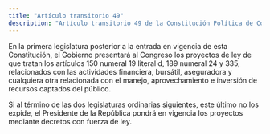 ```yaml
---
title: "Artículo transitorio 49"
description: "Artículo transitorio 49 de la Constitución Política de Colombia"
---
```


En la primera legislatura posterior a la entrada en vigencia de esta Constitución, el Gobierno presentará al Congreso los proyectos de ley de que tratan los artículos 150 numeral 19 literal d, 189 numeral 24 y 335, relacionados con las actividades financiera, bursátil, aseguradora y cualquiera otra relacionada con el manejo, aprovechamiento e inversión de recursos captados del público.

Si al término de las dos legislaturas ordinarias siguientes, este último no los expide, el Presidente de la República pondrá en vigencia los proyectos mediante decretos con fuerza de ley.
